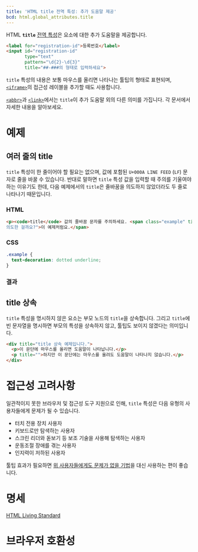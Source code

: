 ```yaml
---
title: 'HTML title 전역 특성: 추가 도움말 제공'
bcd: html.global_attributes.title
---
```


HTML **`title`** [전역 특성](.)은 요소에 대한 추가 도움말을 제공합니다.

<HTMLDemo height={180}>

```html
<label for="registration-id">등록번호</label>
<input id="registration-id"
       type="text"
       pattern="\d{2}-\d{3}"
       title="##-###의 형태로 입력하세요">
```

</HTMLDemo>

`title` 특성의 내용은 보통 마우스를 올리면 나타나는 툴팁의 형태로 표현되며, [`<iframe>`](../Element/iframe)의 접근성 레이블을 추가할 때도 사용합니다.

[`<abbr>`](../Element/abbr#특성)과 [`<link>`](../Element/link#term-title)에서는 `title`이 추가 도움말 외의 다른 의미를 가집니다. 각 문서에서 자세한 내용을 알아보세요.

# 예제

## 여러 줄의 title

`title` 특성이 한 줄이어야 할 필요는 없으며, 값에 포함된 `U+000A LINE FEED` (`LF`) 문자로 줄을 바꿀 수 있습니다. 반대로 말하면 `title` 특성 값을 입력할 때 주의를 기울여야 하는 이유기도 한데, 다음 예제에서의 `title`은 줄바꿈을 의도하지 않았더라도 두 줄로 나타나기 때문입니다.

### HTML

```html name=multiline
<p><code>title</code> 값의 줄바꿈 문자를 주의하세요. <span class="example" title="줄바꿈을 정말
의도한 걸까요?">이 예제처럼요.</span>
```

### CSS
```css name=multiline
.example {
  text-decoration: dotted underline; 
}
```

### 결과

<LiveExample height={80} name="multiline" />

## title 상속

`title` 특성을 명시하지 않은 요소는 부모 노드의 `title`을 상속합니다. 그리고 `title`에 빈 문자열을 명시하면 부모의 특성을 상속하지 않고, 툴팁도 보이지 않겠다는 의미입니다.

```html name=inheritance
<div title="title 상속 예제입니다.">
  <p>이 문단에 마우스를 올리면 도움말이 나타납니다.</p>
  <p title="">하지만 이 문단에는 마우스를 올려도 도움말이 나타나지 않습니다.</p>
</div>
```

<LiveExample height={120} name="inheritance" />

# 접근성 고려사항

일관적이지 못한 브라우저 및 접근성 도구 지원으로 인해, `title` 특성은 다음 유형의 사용자들에게 문제가 될 수 있습니다.

- 터치 전용 장치 사용자
- 키보드로만 탐색하는 사용자
- 스크린 리더와 돋보기 등 보조 기술을 사용해 탐색하는 사용자
- 운동조절 장애를 겪는 사용자
- 인지력이 저하된 사용자

툴팁 효과가 필요하면 [위 사용자들에게도 문제가 없을 기법](https://inclusive-components.design/tooltips-toggletips/)을 대신 사용하는 편이 좋습니다.

# 명세

[HTML Living Standard](https://html.spec.whatwg.org/multipage/dom.html#the-title-attribute)

# 브라우저 호환성

<BrowserCompat data={props.bcd} />
